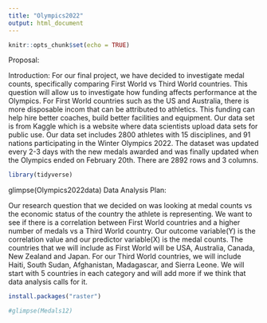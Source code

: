 ```yaml
---
title: "Olympics2022"
output: html_document
---
```


```r
knitr::opts_chunk$set(echo = TRUE)
```

Proposal:

Introduction:
For our final project, we have decided to investigate medal counts, specifically comparing First World vs Third World countries. This question will allow us to investigate how funding affects performance at the Olympics. For First World countries such as the US and Australia, there is more disposable incom that can be attributed to athletics. This funding can help hire better coaches, build better facilities and equipment. Our data set is from Kaggle which is a website where data scientists upload data sets for public use. Our data set includes 2800 athletes with 15 disciplines, and 91 nations participating in the Winter Olympics 2022. The dataset was updated every 2-3 days with the new medals awarded and was finally updated when the Olympics ended on February 20th. There are 2892 rows and 3 columns. 

```r
library(tidyverse) 

```
glimpse(Olympics2022data)
Data Analysis Plan:

Our research question that we decided on was looking at medal counts vs the economic status of the country the athlete is representing. We want to see if there is a correlation between First World countries and a higher number of medals vs a Third World country. Our outcome variable(Y) is the correlation value and our predictor variable(X) is the medal counts. The countries that we will include as First World will be USA, Australia, Canada, New Zealand and Japan. For our Third World countries, we will include Haiti, South Sudan, Afghanistan, Madagascar, and Sierra Leone. We will start with 5 countries in each category and will add more if we think that data analysis calls for it. 
```r
install.packages("raster")

```
```r
#glimpse(Medals12)

```

